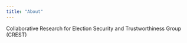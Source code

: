 ```yaml
---
title: "About"
---
```


Collaborative Research for Election Security and Trustworthiness Group (CREST)
